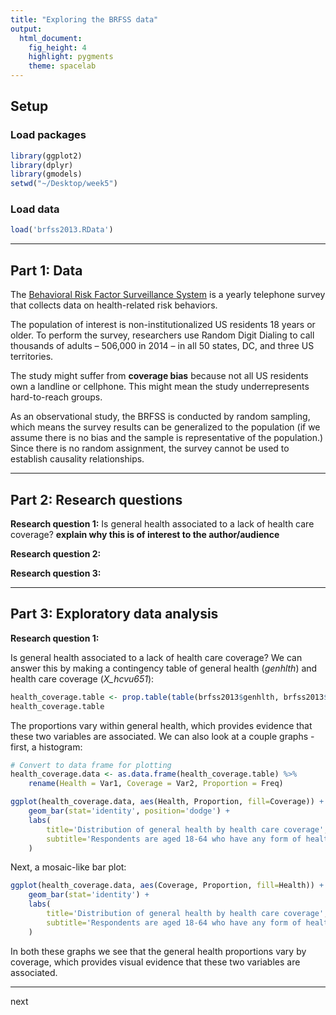 ```yaml
---
title: "Exploring the BRFSS data"
output: 
  html_document: 
    fig_height: 4
    highlight: pygments
    theme: spacelab
---
```


## Setup

### Load packages

```r
library(ggplot2)
library(dplyr)
library(gmodels)
setwd("~/Desktop/week5")
```

### Load data

```r
load('brfss2013.RData')
```

* * *

## Part 1: Data

The [Behavioral Risk Factor Surveillance System](http://www.cdc.gov/brfss) is a yearly telephone survey that collects data on health-related risk behaviors.

The population of interest is non-institutionalized US residents 18 years or older. To perform the survey, researchers use Random Digit Dialing to call thousands of adults -- 506,000 in 2014 -- in all 50 states, DC, and three US territories.

The study might suffer from **coverage bias** because not all US residents own a landline or cellphone. This might mean the study underrepresents hard-to-reach groups.

As an observational study, the BRFSS is conducted by random sampling, which means the survey results can be generalized to the population (if we assume there is no bias and the sample is representative of the population.) Since there is no random assignment, the survey cannot be used to establish causality relationships.

* * *

## Part 2: Research questions

**Research question 1:** Is general health associated to a lack of health care coverage? **explain why this is of interest to the author/audience**

**Research question 2:**

**Research question 3:**

* * *

## Part 3: Exploratory data analysis

**Research question 1:**

Is general health associated to a lack of health care coverage? We can answer this by making a contingency table of general health (*genhlth*) and health care coverage (*X_hcvu651*):

```r
health_coverage.table <- prop.table(table(brfss2013$genhlth, brfss2013$X_hcvu651), 2)
health_coverage.table
```

The proportions vary within general health, which provides evidence that these two variables are associated. We can also look at a couple graphs - first, a histogram:
```r
# Convert to data frame for plotting
health_coverage.data <- as.data.frame(health_coverage.table) %>%
	rename(Health = Var1, Coverage = Var2, Proportion = Freq)

ggplot(health_coverage.data, aes(Health, Proportion, fill=Coverage)) +
	geom_bar(stat='identity', position='dodge') +
	labs(
		title='Distribution of general health by health care coverage',
		subtitle='Respondents are aged 18-64 who have any form of health care coverage'
	)
```

Next, a mosaic-like bar plot:
```r
ggplot(health_coverage.data, aes(Coverage, Proportion, fill=Health)) +
	geom_bar(stat='identity') +
	labs(
		title='Distribution of general health by health care coverage',
		subtitle='Respondents are aged 18-64 who have any form of health care coverage'
	)
```

In both these graphs we see that the general health proportions vary by coverage, which provides visual evidence that these two variables are associated.

***

next













